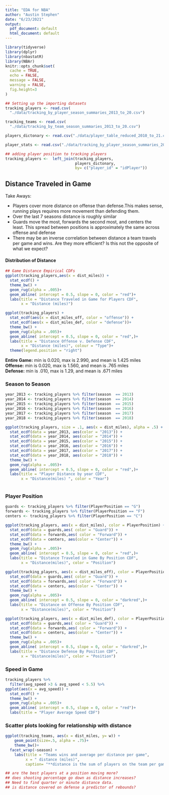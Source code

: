 ```yaml
---
title: "EDA for NBA"
author: "Austin Stephen"
date: "6/23/2021"
output:
  pdf_document: default
  html_document: default
---
```

```r
library(tidyverse)
library(dplyr)
library(nbastatR)
library(NBAr)
knitr::opts_chunk$set(
  cache = TRUE,
  echo = FALSE,
  message = FALSE, 
  warning = FALSE,
  fig.height=3
)

## Setting up the importing datasets 
tracking_players <- read.csv(
  "./data/tracking_by_player_season_summaries_2013_to_20.csv")

tracking_teams <- read.csv(
  "./data/tracking_by_team_season_summaries_2013_to_20.csv")

players_dictonary <- read.csv("./data/player_table_reduced_2010_to_21.csv")

player_stats <- read.csv("./data/tracking_by_player_season_summaries_2013_to_20.csv")

## adding player position to tracking players
tracking_players <-  left_join(tracking_players,
                               players_dictonary,
                               by= c("player_id" = "idPlayer"))

```
## Distance Traveled in Game 

Take Aways:   

* Players cover more distance on offense than defense.This makes sense, running plays requires more movement than defending them. 
* Over the last 7 seasons distance is roughly similar  
* Guards move the most, forwards the second most, and centers the least. This
spread between positions is approximately the same across offense and defense
*  There may be an inverse correlation between distance a team travels per game and wins.
Are they more efficient? Is this not the opposite of what we expect?

#### Distribution of Distance  

```r
## Game Distance Empirical CDFs
ggplot(tracking_players,aes(x = dist_miles)) + 
  stat_ecdf() + 
  theme_bw() +
  geom_rug(alpha = .005)+
  geom_abline( intercept = 0.5, slope = 0, color = "red")+
  labs(title = "Distance Traveled in Game for Players CDF",
       x = "Distance (miles)")

ggplot(tracking_players) + 
  stat_ecdf(aes(x = dist_miles_off, color = "offense")) + 
  stat_ecdf(aes(x = dist_miles_def, color = "defense"))+
  theme_bw() +
  geom_rug(alpha = .005)+
  geom_abline( intercept = 0.5, slope = 0, color = "red",)+
  labs(title = "Distance Offense v. Defense CDF",
       x = "Distance (miles)", colour = "Type")+
  theme(legend.position = "right")


```

__Entire Game:__ min is 0.020, max is 2.990, and mean is 1.425 miles  
__Offense:__ min is 0.020, max is 1.560, and mean is .765 miles  
__Defense:__ min is .010, max is 1.29, and mean is .671 miles  

### Season to Season  

```r
year_2013 <- tracking_players %>% filter(season  == 2013) 
year_2014 <- tracking_players %>% filter(season  == 2014)
year_2015 <- tracking_players %>% filter(season  == 2015)
year_2016 <- tracking_players %>% filter(season  == 2016)
year_2017 <- tracking_players %>% filter(season  == 2017)
year_2018 <- tracking_players %>% filter(season  == 2018)

ggplot(tracking_players, size = .1, aes(x = dist_miles), alpha = .5) + 
  stat_ecdf(data = year_2013, aes(color = "2013")) + 
  stat_ecdf(data = year_2014, aes(color = "2014")) +
  stat_ecdf(data = year_2015, aes(color = "2015")) +
  stat_ecdf(data = year_2016, aes(color = "2016")) +
  stat_ecdf(data = year_2017, aes(color = "2017")) +
  stat_ecdf(data = year_2018, aes(color = "2018")) +
  theme_bw() +
  geom_rug(alpha = .005)+
  geom_abline( intercept = 0.5, slope = 0, color = "red",)+
  labs(title = "Player Distance by year CDF",
       x = "Distance(miles) ", color = "Year")
```
```r

```





### Player Position  

```r
guards <- tracking_players %>% filter(PlayerPosition == "G")
forwards <- tracking_players %>% filter(PlayerPosition == "F")
centers <- tracking_players %>% filter(PlayerPosition == "C")

ggplot(tracking_players, aes(x = dist_miles), color = PlayerPosition) +
  stat_ecdf(data = guards,aes( color = "Guard")) +
  stat_ecdf(data = forwards,aes( color = "Forward")) +
  stat_ecdf(data = centers, aes(color = "Center")) +
  theme_bw() +
  geom_rug(alpha = .005)+
  geom_abline( intercept = 0.5, slope = 0, color = "red",)+
  labs(title = "Distance Traveled in Game By Position CDF",
       x = "Distance(miles)", color = "Position")

ggplot(tracking_players, aes(x = dist_miles_off), color = PlayerPosition) +
  stat_ecdf(data = guards,aes( color = "Guard")) +
  stat_ecdf(data = forwards,aes( color = "Forward")) +
  stat_ecdf(data = centers, aes(color = "Center")) +
  theme_bw() +
  geom_rug(alpha = .005)+
  geom_abline( intercept = 0.5, slope = 0, color = "darkred",)+
  labs(title = "Distance on Offense By Position CDF",
       x = "Distance(miles)", color = "Position")

ggplot(tracking_players, aes(x = dist_miles_def), color = PlayerPosition) +
  stat_ecdf(data = guards,aes( color = "Guard")) +
  stat_ecdf(data = forwards,aes( color = "Forward")) +
  stat_ecdf(data = centers, aes(color = "Center")) +
  theme_bw() +
  geom_rug(alpha = .005)+
  geom_abline( intercept = 0.5, slope = 0, color = "darkred",)+
  labs(title = "Distance Defense By Position CDF",
       x = "Distance(miles)", color = "Position")
```

### Speed in Game 
```r
tracking_players %>%
  filter(avg_speed >3 & avg_speed < 5.5) %>%
ggplot(aes(x = avg_speed)) + 
  stat_ecdf() + 
  theme_bw() +
  geom_rug(alpha = .005)+
  geom_abline( intercept = 0.5, slope = 0, color = "red")+
  labs(title = "Player Average Speed CDF")

```

### Scatter plots looking for relationship with distance
```r
ggplot(tracking_teams, aes(x = dist_miles, y= w)) +
    geom_point(size=.5, alpha = .75)+
    theme_bw()+
  facet_wrap(~season) +
    labs(title = "Teams wins and average per distance per game",
         x = " distance (miles)",
         caption= "**distance is the sum of players on the team per game averaged")
```

```r
## are the best players at a position moving more?
## does shooting percentage go down as distance increases?
## Need to find quarter or minute distance data. 
## is distance covered on defense a predictor of rebounds?

```

